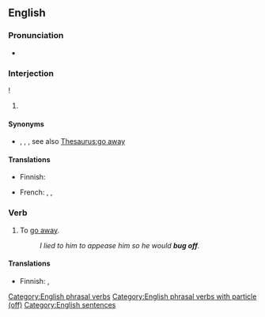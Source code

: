 ==English==

===Pronunciation===
* {{audio|en|en-au-bug off.ogg|Audio (AU)}}

===Interjection===
{{en-interj}}!

# {{lb|en|idiomatic|informal|transitive|dismissal}} {{non-gloss definition|Used to tell somebody to leave one alone.}}

====Synonyms====
* {{l|en|bog off}}, {{l|en|bugger off}} {{qualifier|more vulgar}}, {{l|en|scram}}, see also [[Thesaurus:go away]]

====Translations====
{{trans-top|Used to tell somebody to leave them alone}}
* Finnish: {{t|fi|häivy}}
{{trans-mid}}
* French: {{qualifier|colloquial}} {{t+|fr|dégage}}, {{qualifier|vulgar}} {{t+|fr|va chier}}, {{qualifier|colloquial}} {{t+|fr|aller se faire voir}}
{{trans-bottom}}

===Verb===
{{head|en|verb}}

# {{lb|en|informal|intransitive}} To [[go away]].
#: ''I lied to him to appease him so he would '''bug off'''.''

====Translations====
{{trans-top|go away}}
* Finnish: {{t+|fi|häipyä}}, {{t+|fi|lähteä}}
{{trans-mid}}
{{trans-bottom}}

[[Category:English phrasal verbs]]
[[Category:English phrasal verbs with particle (off)]]
[[Category:English sentences]]